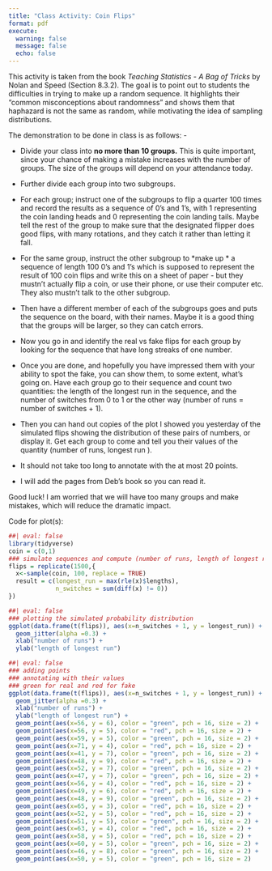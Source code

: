 ```yaml
---
title: "Class Activity: Coin Flips"
format: pdf
execute: 
  warning: false
  message: false
  echo: false
---
```


This activity is taken from the book *Teaching Statistics - A Bag of Tricks* by Nolan and Speed (Section 8.3.2). The goal is to point out to students the difficulties in trying to make up a random sequence. It highlights their "common misconceptions about randomness" and shows them that haphazard is not the same as random, while motivating the idea of sampling distributions.

The demonstration to be done in class is as follows: -

-   Divide your class into **no more than 10 groups.** This is quite important, since your chance of making a mistake increases with the number of groups. The size of the groups will depend on your attendance today.

-   Further divide each group into two subgroups.

-   For each group; instruct one of the subgroups to flip a quarter 100 times and record the results as a sequence of 0's and 1's, with 1 representing the coin landing heads and 0 representing the coin landing tails. Maybe tell the rest of the group to make sure that the designated flipper does good flips, with many rotations, and they catch it rather than letting it fall.

-   For the same group, instruct the other subgroup to \*make up \* a sequence of length 100 0's and 1's which is supposed to represent the result of 100 coin flips and write this on a sheet of paper - but they mustn't actually flip a coin, or use their phone, or use their computer etc. They also mustn't talk to the other subgroup.

-   Then have a different member of each of the subgroups goes and puts the sequence on the board, with their names. Maybe it is a good thing that the groups will be larger, so they can catch errors.

-   Now you go in and identify the real vs fake flips for each group by looking for the sequence that have long streaks of one number.

-   Once you are done, and hopefully you have impressed them with your ability to spot the fake, you can show them, to some extent, what's going on. Have each group go to their sequence and count two quantities: the length of the longest run in the sequence, and the number of switches from 0 to 1 or the other way (number of runs = number of switches + 1). 

-   Then you can hand out copies of the plot I showed you yesterday of the simulated flips showing the distribution of these pairs of numbers, or display it. Get each group to come and tell you their values of the quantity (number of runs, longest run ). 
-   It should not take too long to annotate with the at most 20 points. 
-   I will add the pages from Deb's book so you can read it. 

Good luck! I am worried that we will have too many groups and make mistakes, which will reduce the dramatic impact.

Code for plot(s):

```r
##| eval: false
library(tidyverse)
coin = c(0,1)
### simulate sequences and compute (number of runs, length of longest run) for each.
flips = replicate(1500,{
  x<-sample(coin, 100, replace = TRUE)
  result = c(longest_run = max(rle(x)$lengths),
             n_switches = sum(diff(x) != 0))
})

```

```r
##| eval: false
### plotting the simulated probability distribution
ggplot(data.frame(t(flips)), aes(x=n_switches + 1, y = longest_run)) + 
  geom_jitter(alpha =0.3) + 
  xlab("number of runs") +
  ylab("length of longest run")
```

```r
##| eval: false
### adding points
### annotating with their values 
### green for real and red for fake
ggplot(data.frame(t(flips)), aes(x=n_switches + 1, y = longest_run)) + 
  geom_jitter(alpha =0.3) + 
  xlab("number of runs") +
  ylab("length of longest run") + 
  geom_point(aes(x=56, y = 6), color = "green", pch = 16, size = 2) +
  geom_point(aes(x=56, y = 5), color = "red", pch = 16, size = 2) +
  geom_point(aes(x=59, y = 5), color = "green", pch = 16, size = 2) +
  geom_point(aes(x=71, y = 4), color = "red", pch = 16, size = 2) +
  geom_point(aes(x=41, y = 7), color = "green", pch = 16, size = 2) +
  geom_point(aes(x=48, y = 9), color = "red", pch = 16, size = 2) +
  geom_point(aes(x=52, y = 7), color = "green", pch = 16, size = 2) +
  geom_point(aes(x=47, y = 7), color = "green", pch = 16, size = 2) +
  geom_point(aes(x=56, y = 4), color = "red", pch = 16, size = 2) +
  geom_point(aes(x=49, y = 6), color = "red", pch = 16, size = 2) +
  geom_point(aes(x=48, y = 9), color = "green", pch = 16, size = 2) +
  geom_point(aes(x=65, y = 3), color = "red", pch = 16, size = 2) +
  geom_point(aes(x=52, y = 5), color = "red", pch = 16, size = 2) +
  geom_point(aes(x=51, y = 5), color = "green", pch = 16, size = 2) +
  geom_point(aes(x=63, y = 4), color = "red", pch = 16, size = 2) +
  geom_point(aes(x=58, y = 5), color = "red", pch = 16, size = 2) +
  geom_point(aes(x=60, y = 5), color = "green", pch = 16, size = 2) +
  geom_point(aes(x=46, y = 8), color = "green", pch = 16, size = 2) +
  geom_point(aes(x=50, y = 5), color = "green", pch = 16, size = 2)
```

